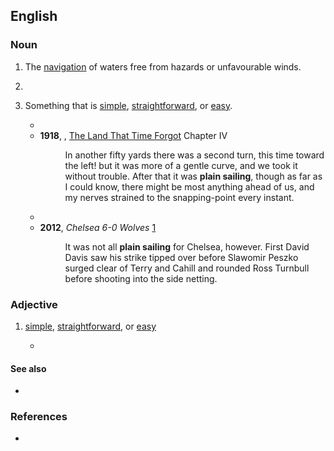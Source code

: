 ==English==

===Noun===
{{en-noun|-}}

# {{lb|en|nautical}} The [[navigation]] of waters free from hazards or unfavourable winds.
# {{lb|en|nautical}} {{obsolete spelling of|en|plane sailing}}
# {{lb|en|by extension}} Something that is [[simple]], [[straightforward]], or [[easy]].
#* {{quote-book|en|year=1853|author=William Harrison Ainsworth|title=Ainsworth's Magazine|url=http://books.google.com/books?id=5gI9AAAAYAAJ&dq=%22plain%20sailing%22%20-intitle%3A%22plain%20sailing&num=100&pg=PA78#v=onepage&q=%22plain%20sailing%22%20-intitle:%22plain%20sailing&f=false
|passage=Life is not '''plain-sailing''', and writers on Life must not put themselves in antagonism with their subject}}
#* '''1918''', {{w|Edgar Rice Burroughs}}, [[w:The Land That Time Forgot (novel)|The Land That Time Forgot]] Chapter IV
#*: In another fifty yards there was a second turn, this time toward the left! but it was more of a gentle curve, and we took it without trouble. After that it was '''plain sailing''', though as far as I could know, there might be most anything ahead of us, and my nerves strained to the snapping-point every instant.
#* {{quote-book|en|year=2007|title=An enemy of the people|author=Hendrik Ibsen
|passage='''Plain sailing''' or no, it has got be be done, anyway}}
#* '''2012''', ''Chelsea 6-0 Wolves'' [http://www.bbc.co.uk/sport/0/football/19632463]
#*: It was not all '''plain sailing''' for Chelsea, however. First David Davis saw his strike tipped over before Slawomir Peszko surged clear of Terry and Cahill and rounded Ross Turnbull before shooting into the side netting.

===Adjective===
{{en-adj|-}}

# {{lb|en|by extension}} [[simple]], [[straightforward]], or [[easy]]
#* {{quote-book|en|year=1813|title=Good Words, Volume 14|author=unknown
|passage=He's a straightforward, '''plain-sailing''' fellow.}}

====See also====
* {{l|en|smooth sailing}}

===References===
* {{R:Lexico}}